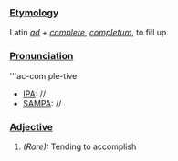 ===[[Etymology]]===
Latin ''[[ad]]'' + ''[[complere]]'', ''[[completum]]'', to fill up.
===[[Pronunciation]]===
'''ac-com'ple-tive
*[[IPA]]: //
*[[SAMPA]]: //
===[[Adjective]]===
#''(Rare):'' Tending to accomplish